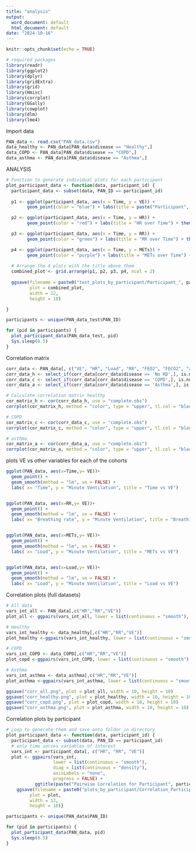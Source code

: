 ---
title: "analysis"
output:
  word_document: default
  html_document: default
date: "2024-10-16"
---

```{r setup, include=FALSE}
knitr::opts_chunk$set(echo = TRUE)
```

```{r}
# required packages
library(readr)
library(ggplot2)
library(dplyr)
library(gridExtra)
library(grid)
library(Hmisc)
library(corrplot)
library(GGally)
library(cowplot)
library(dlm)
library(lme4)


```

Import data
```{r}
PAN_data <- read.csv("PAN_data.csv")
data_healthy <- PAN_data[PAN_data$disease == "Healthy",]
data_COPD <- PAN_data[PAN_data$disease == "COPD",]
data_asthma <- PAN_data[PAN_data$disease == "Asthma",]

```

ANALYSIS

```{r}
# Function to generate individual plots for each participant
plot_participant_data <- function(data, participant_id) {
  participant_data <- subset(data, PAN_ID == participant_id)
  
  p1 <- ggplot(participant_data, aes(x = Time, y = VE)) + 
        geom_point(color = "blue") + labs(title = paste("Participant", participant_id, "- VE over Time")) + theme_minimal()

  p2 <- ggplot(participant_data, aes(x = Time, y = HR)) + 
        geom_point(color = "red") + labs(title = "HR over Time") + theme_minimal()

  p3 <- ggplot(participant_data, aes(x = Time, y = RR)) + 
        geom_point(color = "green") + labs(title = "RR over Time") + theme_minimal()

  p4 <- ggplot(participant_data, aes(x = Time, y = METs)) + 
        geom_point(color = "purple") + labs(title = "METs over Time") + theme_minimal()
  
  # Arrange the 4 plots with the title above them
  combined_plot <- grid.arrange(p1, p2, p3, p4, ncol = 2)
  
  ggsave(filename = paste0("test_plots_by_participant/Participant_", participant_id, ".png"), 
         plot = combined_plot, 
         width = 12, 
         height = 10)

}

participants <- unique(PAN_data_test$PAN_ID)

for (pid in participants) {
  plot_participant_data(PAN_data_test, pid)
  Sys.sleep(0.5)
}

```

Correlation matrix
```{r}
corr_data <- PAN_data[, c("VE", "HR", "Load", "RR", "FEO2", "FECO2", "age", "bmi", "fvc", "fev1", "fev1_fvc_r", "disease", "PAN_ID")]
corr_data_h <- select_if(corr_data[corr_data$disease == 'No RD',], is.numeric)
corr_data_c <- select_if(corr_data[corr_data$disease == 'COPD',], is.numeric)
corr_data_a <- select_if(corr_data[corr_data$disease == 'Asthma',], is.numeric)

# Calculate correlation matrix healthy
cor_matrix_h <- cor(corr_data_h, use = "complete.obs")
corrplot(cor_matrix_h, method = "color", type = "upper", tl.col = "black", tl.srt = 45)

# COPD
cor_matrix_c <- cor(corr_data_c, use = "complete.obs")
corrplot(cor_matrix_c, method = "color", type = "upper", tl.col = "black", tl.srt = 45)

# asthma
cor_matrix_a <- cor(corr_data_a, use = "complete.obs")
corrplot(cor_matrix_a, method = "color", type = "upper", tl.col = "black", tl.srt = 45)

```


plots VE vs other variables for each of the cohorts 
```{r}
ggplot(PAN_data, aes(x=Time,y= VE))+
  geom_point() +
  geom_smooth(method = "lm", se = FALSE) +
  labs( x= "Time", y = "Minute Ventilation", title = "Time vs VE")


ggplot(PAN_data, aes(x=RR,y= VE))+
  geom_point() +
  geom_smooth(method = "lm", se = FALSE) +
  labs( x= "Breathing rate", y = "Minute Ventilation", title = "Breathing Rate vs VE")


ggplot(PAN_data, aes(x=METs,y= VE))+
  geom_point() +
  geom_smooth(method = "lm", se = FALSE) +
  labs( x= "Load", y = "Minute Ventilation", title = "METs vs VE")


ggplot(PAN_data, aes(x=Load,y= VE))+
  geom_point() +
  geom_smooth(method = "lm", se = FALSE) +
  labs( x= "Load", y = "Minute Ventilation", title = "Load vs VE")

```

Correlation plots (full datasets)
```{r}
# All data
vars_int_all <- PAN_data[,c("HR","RR","VE")]
plot_all <- ggpairs(vars_int_all, lower = list(continuous = "smooth"), diag = list(continuous = "density"), axisLabels = "none", progress = FALSE) + ggtitle("All")

# Healthy
vars_int_healthy <- data_healthy[,c("HR","RR","VE")]
plot_healthy <-ggpairs(vars_int_healthy, lower = list(continuous = "smooth"), diag = list(continuous = "density"), axisLabels= "none", progress = FALSE) + ggtitle("Healthy")

# COPD
vars_int_COPD <- data_COPD[,c("HR","RR","VE")]
plot_copd <-ggpairs(vars_int_COPD, lower = list(continuous = "smooth"), diag = list(continuous = "density"), axisLabels= "none", progress = FALSE) + ggtitle("COPD")

# Asthma
vars_int_asthma <- data_asthma[,c("HR","RR","VE")]
plot_asthma <-ggpairs(vars_int_asthma, lower = list(continuous = "smooth"), diag = list(continuous = "density"), axisLabels= "none", progress = FALSE) + ggtitle("Asthma")

ggsave("corr_all.png", plot = plot_all, width = 10, height = 10)
ggsave("corr_healthy.png", plot = plot_healthy, width = 10, height = 10)
ggsave("corr_copd.png", plot = plot_copd, width = 10, height = 10)
ggsave("corr_asthma.png", plot = plot_asthma, width = 10, height = 10)

```

Correlation plots by participant
```{r}
# Loop to generate them and save onto folder in directory
plot_participant_data <- function(data, participant_id) {
  participant_data <- subset(data, PAN_ID == participant_id)
  # only time series variables of interest
  vars_int <- participant_data[, c("HR", "RR", "VE")]
  plot <- ggpairs(vars_int,
                  lower = list(continuous = "smooth"),
                  diag = list(continuous = "density"),
                  axisLabels = "none",
                  progress = FALSE) +
           ggtitle(paste("Pairwise Correlation for Participant", participant_id))
    ggsave(filename = paste0("plots_by_participant/Correlation_Participant_", participant_id, ".png"), 
         plot = plot, 
         width = 12, 
         height = 10)}

participants <- unique(PAN_data$PAN_ID)

for (pid in participants) {
  plot_participant_data(PAN_data, pid)
  Sys.sleep(0.5)
}

```
